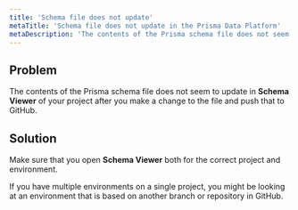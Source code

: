 ```yaml
---
title: 'Schema file does not update'
metaTitle: 'Schema file does not update in the Prisma Data Platform'
metaDescription: 'The contents of the Prisma schema file does not seem to update after you make a change to the file and push that to GitHub.'
---
```


<TopBlock></TopBlock>

## **Problem**

The contents of the Prisma schema file does not seem to update in **Schema Viewer** of your project after you make a change to the file and push that to GitHub.

## **Solution**

Make sure that you open **Schema Viewer** both for the correct project and environment.

If you have multiple environments on a single project, you might be looking at an environment that is based on another branch or repository in GitHub.
